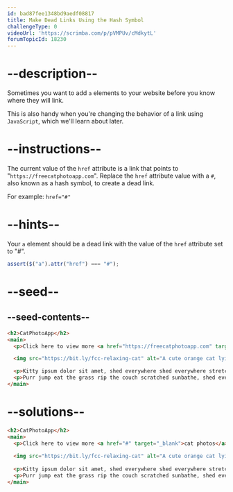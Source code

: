 ```yaml
---
id: bad87fee1348bd9aedf08817
title: Make Dead Links Using the Hash Symbol
challengeType: 0
videoUrl: 'https://scrimba.com/p/pVMPUv/cMdkytL'
forumTopicId: 18230
---
```


# --description--

Sometimes you want to add `a` elements to your website before you know where they will link.

This is also handy when you're changing the behavior of a link using `JavaScript`, which we'll learn about later.

# --instructions--

The current value of the `href` attribute is a link that points to "`https://freecatphotoapp.com`". Replace the `href` attribute value with a `#`, also known as a hash symbol, to create a dead link.

For example: `href="#"`

# --hints--

Your `a` element should be a dead link with the value of the `href` attribute set to "#".

```js
assert($("a").attr("href") === "#");
```

# --seed--

## --seed-contents--

```html
<h2>CatPhotoApp</h2>
<main>
  <p>Click here to view more <a href="https://freecatphotoapp.com" target="_blank">cat photos</a>.</p>

  <img src="https://bit.ly/fcc-relaxing-cat" alt="A cute orange cat lying on its back.">

  <p>Kitty ipsum dolor sit amet, shed everywhere shed everywhere stretching attack your ankles chase the red dot, hairball run catnip eat the grass sniff.</p>
  <p>Purr jump eat the grass rip the couch scratched sunbathe, shed everywhere rip the couch sleep in the sink fluffy fur catnip scratched.</p>
</main>
```

# --solutions--

```html
<h2>CatPhotoApp</h2>
<main>
  <p>Click here to view more <a href="#" target="_blank">cat photos</a>.</p>
  
  <img src="https://bit.ly/fcc-relaxing-cat" alt="A cute orange cat lying on its back.">
  
  <p>Kitty ipsum dolor sit amet, shed everywhere shed everywhere stretching attack your ankles chase the red dot, hairball run catnip eat the grass sniff.</p>
  <p>Purr jump eat the grass rip the couch scratched sunbathe, shed everywhere rip the couch sleep in the sink fluffy fur catnip scratched.</p>
</main>
```
